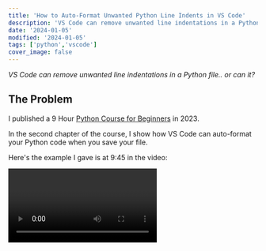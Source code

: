```yaml
---
title: 'How to Auto-Format Unwanted Python Line Indents in VS Code'
description: 'VS Code can remove unwanted line indentations in a Python file.. or can it?'
date: '2024-01-05'
modified: '2024-01-05'
tags: ['python','vscode']
cover_image: false
---
```


_VS Code can remove unwanted line indentations in a Python file.. or can it?_

## The Problem 

I published a 9 Hour [Python Course for Beginners](https://youtu.be/H2EJuAcrZYU) in 2023. 

In the second chapter of the course, I show how VS Code can auto-format your Python code when you save your file. 

Here's the example I gave is at 9:45 in the video:

<Video id="fLAfa-BQtOQ" />

Shortly after publishing my course, **VS Code changed how it handles auto-formatting.** 

This has led to some confusion and frustration.

I get it. 

_I am also frustrated when things change right after I publish a video._ 

In tech things change all the time - and that includes web development and programming tools. 

My best advice here is to get used to it because change will keep happening throughout your career.

That said, you can tackle a problem like this and find a solution. 

I did, and I'm going to share it below. First, let's address denials and random fixes that won't work.

## Fixes That Won't Work  

After receiving many video comments about the issue, I opened a Python file in VS Code and tried it again. 

**It didn't work.** It clearly _used to_ as I demonstrated in the video, but something had indeed changed - and likely due to a VS Code update. 

I searched the web for an answer. Of course, the web is full of all sorts of random advice. 

Some shared their VS Code `settings.json` preferences for Python because theirs worked. 

Some blamed using a virtual environment. 

Others claimed `autopep8` was deprecated, and everyone should use `black` instead. (As of January 2024, [autopep8](https://marketplace.visualstudio.com/items?itemName=ms-python.autopep8) is still available for use.)

## A Denial 

I read the autopep8 logs of my current VS Code installation. There I noticed a warning stating `Skipping non python code`. 

I Googled this phrase along with `VS Code` and found a [GitHub discussion](https://github.com/microsoft/vscode-python/discussions/21201) with a VS Code maintainer. 

I know he was trying to help, but he denied what I demonstrated in the video was possible with VS Code as I had it setup: 

> That's probably not being done by a formatter we support since that isn't valid Python code (you can't have an indent like that as it's not valid Python code). They may have some other extension installed, pressed something else to fix the indentation (e.g. ctrl+shift+tab to dedent the line), etc.

> Regardless, there is zero expectation from us that any formatter we support would be able to handle fixing that code.

Again, I know he meant well, and I respect the VS Code (and all) maintainers. Nothing personal here, friend. You do vital work. 

Unfortunately, _all of the assumptions above were incorrect_. 
- I did not use another formatter. 
- I did not have another extension installed. 
- I did not press a key combination to dedent the line 

I'm sure the maintainer would have directly addressed the issue if he was provided with steps to recreate the occurrence for himself. 

_That's exactly what I'm going to do._

## How to Remove Unwanted Line Indentations with VS Code Auto-Formatting

I had updated VS Code on my main workstation. The auto-formatting I demonstrated in the video was no longer working on it.

_Fortunately, my old Windows laptop had not been updated_. 

I checked my installation versions of VS Code and the Python extension for VS Code: 

`VS Code version VSCode 1.70.2`

`Python Extension v2022.16.1`

I created a new Python file in VS Code and quickly recreated the auto-formatting scenario. 

**It worked!**

This told me my hunch was correct and that the desired behavior had been removed in a VS Code update.

I wanted to confirm I could recreate this on another computer, too. 

I got out my new Macbook. It has the latest version of Python installed. (_3.12.1 as of this writing_) 

I had recently installed VS Code on it. Now I would need to download [`VS Code version 1.70.2`](https://code.visualstudio.com/updates/v1_70) and install it.

That's not enough though. I still needed the Python extension to provide any identification of improper formatting. 

I couldn't find a `VSIX` file for version `2022.16.1`, so I went with the closest version I could find to download: [`v2022.15.12731017`](https://www.vsixhub.com/go.php?post_id=101360&app_id=f1f59ae4-9318-4f3c-a9b5-81b2eaa5f8a5&s=4WVwftKw6Tl%2FA&link=https%3A%2F%2Ff2.vsixhub.com%2Ffile.php%3Fversion%3D2022.15.12731017%26ext_name%3Dpython)

To install a VS Code extension from a VSIX file, open the Command Palette (`Ctrl+Shift+P`) and use the `Install from VSIX...` command. 

With these older versions now installed on my new Macbook, I once again recreated the auto-formatting scenario. 

**It worked again!**

Note the following:
- I do not have any other formatting extensions. 
- I do not have anything about Python in my `settings.json` file.
- If I `Ctrl+Click` for the context menu and choose `Format Document With`, `Python` is the only formatting option listed.

## Is It Worth It?

Probably not. 

I wouldn't go back to an old version of VS Code just for this feature. This would also cause you to miss any new updates. 

You still get red squiggly lines in VS Code for this formatting mistake. You should be able to easily see it and correct it on your own. 

And note, I said _formatting mistake_. 

If you read the full [GitHub discussion](https://github.com/microsoft/vscode-python/discussions/21201) I mentioned earlier, the maintainer clarifies why VS Code is not auto-formatting that extra line space:

> That's actually not a formatting error. That original code is valid Python, it just happens to have extra whitespace that isn't necessary and looks "ugly".

That said, we all now know VS Code was once capable of auto-correcting unwanted line-indentations. 

It sure would be cool if it did again.